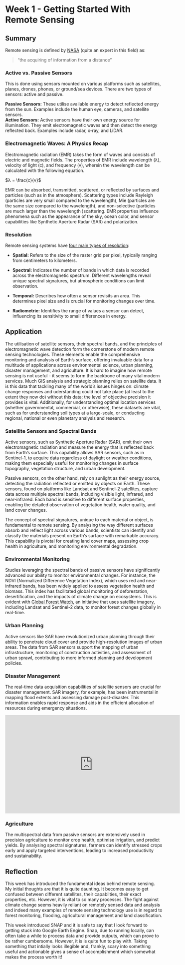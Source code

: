 # Week 1 - Getting Started With Remote Sensing

## Summary

Remote sensing is defined by [NASA](https://www.earthdata.nasa.gov/learn/backgrounders/remote-sensing) (quite an expert in this field) as:

> "the acquiring of information from a distance"

### Active vs. Passive Sensors

This is done using sensors mounted on various platforms such as satellites, planes, drones, phones, or ground/sea devices. There are two types of sensors: active and passive.

**Passive Sensors:** These utilise available energy to detect reflected energy from the sun. Examples include the human eye, cameras, and satellite sensors.\
**Active Sensors:** Active sensors have their own energy source for illumination. They emit electromagnetic waves and then detect the energy reflected back. Examples include radar, x-ray, and LiDAR.

### Electromagnetic Waves: A Physics Recap

Electromagnetic radiation (EMR) takes the form of waves and consists of electric and magnetic fields. The properties of EMR include wavelength (λ), velocity of light (c), and frequency (v), wherein the wavelength can be calculated with the following equation.

$λ = \frac{c}{v}$

EMR can be absorbed, transmitted, scattered, or reflected by surfaces and particles (such as in the atmosphere). Scattering types include Rayleigh (particles are very small compared to the wavelength), Mie (particles are the same size compared to the wavelength), and non-selective (particles are much larger than the wavelength )scattering. EMR properties influence phenomena such as the appearance of the sky, ocean color, and sensor capabilities like Synthetic Aperture Radar (SAR) and polarization.

### Resolution

Remote sensing systems have [four main types of resolution](https://www.earthdata.nasa.gov/learn/backgrounders/remote-sensing):

-   **Spatial:** Refers to the size of the raster grid per pixel, typically ranging from centimeters to kilometers.

-   **Spectral:** Indicates the number of bands in which data is recorded across the electromagnetic spectrum. Different wavelengths reveal unique spectral signatures, but atmospheric conditions can limit observation.

-   **Temporal:** Describes how often a sensor revisits an area. This determines pixel size and is crucial for monitoring changes over time.

-   **Radiometric:** Identifies the range of values a sensor can detect, influencing its sensitivity to small differences in energy.

## Application

The utilisation of satellite sensors, their spectral bands, and the principles of electromagnetic wave detection form the cornerstone of modern remote sensing technologies. These elements enable the comprehensive monitoring and analysis of Earth's surface, offering invaluable data for a multitude of applications across environmental science, urban planning, disaster management, and agriculture. It is hard to imagine how remote sensing is not useful - it seems to form the backbone of many vital modern services. Much GIS analysis and strategic planning relies on satellite data. It is this data that tackling many of the world's issues hinges on: climate change responses and uderstanding could not take place (at least to the extent they now do) without this data; the level of objective precision it provides is vital. Additionally, for understanding optimal location services (whether governmental, commercial, or otherwise), these datasets are vital, such as for understanding soil types at a large-scale, or conducting regional, national or even planetary analysis and research.

### **Satellite Sensors and Spectral Bands**

Active sensors, such as Synthetic Aperture Radar (SAR), emit their own electromagnetic radiation and measure the energy that is reflected back from Earth's surface. This capability allows SAR sensors, such as in Sentinel-1, to acquire data regardless of daylight or weather conditions, making them especially useful for monitoring changes in surface topography, vegetation structure, and urban development.

Passive sensors, on the other hand, rely on sunlight as their energy source, detecting the radiation reflected or emitted by objects on Earth. These sensors, found on platforms like Landsat and Sentinel-2 satellites, capture data across multiple spectral bands, including visible light, infrared, and near-infrared. Each band is sensitive to different surface properties, enabling the detailed observation of vegetation health, water quality, and land cover changes.

The concept of spectral signatures, unique to each material or object, is fundamental to remote sensing. By analysing the way different surfaces absorb and reflect light across various bands, scientists can identify and classify the materials present on Earth's surface with remarkable accuracy. This capability is pivotal for creating land cover maps, assessing crop health in agriculture, and monitoring environmental degradation.

### Environmental Monitoring

Studies leveraging the spectral bands of passive sensors have significantly advanced our ability to monitor environmental changes. For instance, the NDVI (Normalized Difference Vegetation Index), which uses red and near-infrared bands, has been widely applied to assess vegetation health and biomass. This index has facilitated global monitoring of deforestation, desertification, and the impacts of climate change on ecosystems. This is evident with [Global Forest Watch](Global%20Forest%20Watch), an initiative that uses satellite imagery, including Landsat and Sentinel-2 data, to monitor forest changes globally in real-time.

### Urban Planning

Active sensors like SAR have revolutionized urban planning through their ability to penetrate cloud cover and provide high-resolution images of urban areas. The data from SAR sensors support the mapping of urban infrastructure, monitoring of construction activities, and assessment of urban sprawl, contributing to more informed planning and development policies.

### Disaster Management

The real-time data acquisition capabilities of satellite sensors are crucial for disaster management. SAR imagery, for example, has been instrumental in mapping flood extents and assessing damage post-disaster. This information enables rapid response and aids in the efficient allocation of resources during emergency situations.

```{=html}
<iframe width="560" height="315" src="https://www.youtube.com/embed/2CKxV_mTuxk" title="YouTube video player" frameborder="0" allow="accelerometer; autoplay; clipboard-write; encrypted-media; gyroscope; picture-in-picture" allowfullscreen></iframe>
```
### Agriculture

The multispectral data from passive sensors are extensively used in precision agriculture to monitor crop health, optimise irrigation, and predict yields. By analysing spectral signatures, farmers can identify stressed crops early and apply targeted interventions, leading to increased productivity and sustainability.

## Reflection

This week has introduced the fundamental ideas behind remote sensing. My initial thoughts are that it is quite daunting. It becomes easy to get confused between different satellites, their capabilties, their exact properties, etc. However, it is vital to so many processes. The fight against climate change seems heavily reliant on remotely sensed data and analysis and indeed many examples of remote sensing technology use is in regard to forest monitoring, flooding, agricultural management and land classification. 

This week introduced SNAP and it is safe to say that I look forward to getting stuck into Google Earth Engine. Snap, due to running locally, can often take a while to process data and provide outputs, which can prove to be rather cumbersome. However, it is is quite fun to play with. Taking something that intially looks illegible and, frankly, scary into something useful and actionable gives a sense of accomplishment which somewhat makes the process worth it!
